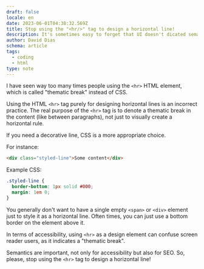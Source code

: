 ```yaml
---
draft: false
locale: en
date: 2023-06-01T04:38:32.569Z
title: Stop using the "<hr/>" tag to design a horizontal line!
description: It's sometimes easy to forget that UI doesn't dicated semantics. In this article I'll show you how to use the "<hr/>" tag properly.
author: David Dias
schema: article
tags:
  - coding
  - html
type: note
---
```


I have seen way too many times people using the `<hr>` HTML element, which is called "thematic break" instead of CSS.

Using the HTML `<hr>` tag purely for designing horizontal lines is an incorrect practice.
The real purpose of the `<hr>` tag is to denote a thematic break in the content (like between paragraphs), not just to visually create a horizontal rule.

If you need a decorative line, CSS is a more appropriate choice.

For instance:

```html
<div class="styled-line">Some content</div>
```

Example CSS:

```css
.styled-line {
  border-bottom: 1px solid #000;
  margin: 1em 0;
}
```

You generally don't want to have a single empty `<span>` or `<div>` element just to style it as a horizontal line. Often times, you can just use a bottom border on the element above it.

In terms of accessibility, using `<hr>` as a design element can confuse screen reader users, as it indicates a "thematic break".

Semantics are important, not only for accessibility but also for SEO. So, please, stop using the `<hr>` tag to design a horizontal line!
